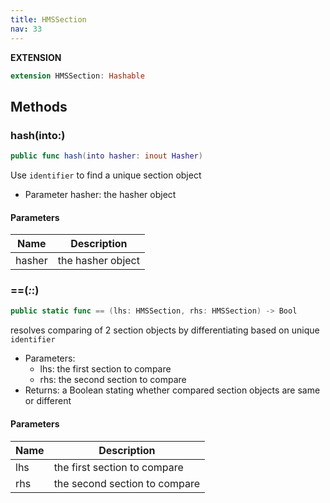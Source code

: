 ```yaml
---
title: HMSSection
nav: 33
---
```


**EXTENSION**

```swift
extension HMSSection: Hashable
```

## Methods

### hash(into:)

```swift
public func hash(into hasher: inout Hasher)
```

Use `identifier` to find a unique section object

- Parameter hasher: the hasher object

#### Parameters

| Name   | Description       |
| ------ | ----------------- |
| hasher | the hasher object |

### ==(_:_:)

```swift
public static func == (lhs: HMSSection, rhs: HMSSection) -> Bool
```

resolves comparing of 2 section objects by differentiating based on unique `identifier`

- Parameters:
  - lhs: the first section to compare
  - rhs: the second section to compare
- Returns: a Boolean stating whether compared section objects are same or different

#### Parameters

| Name | Description                   |
| ---- | ----------------------------- |
| lhs  | the first section to compare  |
| rhs  | the second section to compare |
